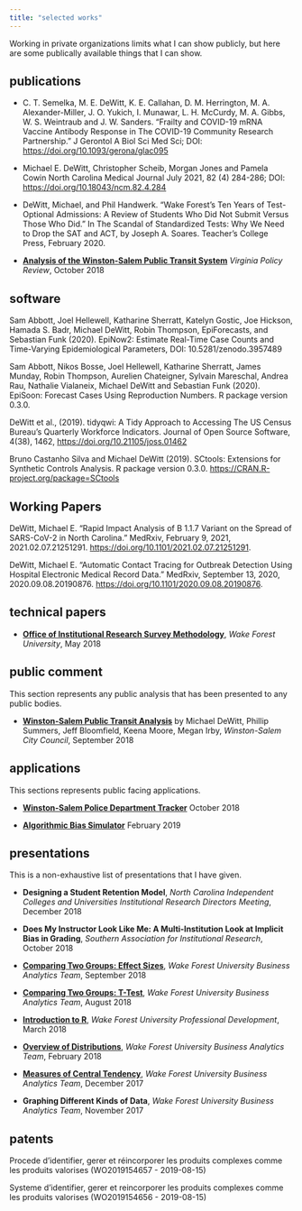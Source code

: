 ```yaml
---
title: "selected works"
---
```


Working in private organizations limits what I can show publicly, but here are some publically available things that I can show.

## publications

* C. T. Semelka, M. E. DeWitt, K. E. Callahan, D. M. Herrington, M. A. Alexander-Miller, J. O. Yukich, I. Munawar, L. H. McCurdy, M. A. Gibbs, W. S. Weintraub and J. W. Sanders. "Frailty and COVID-19 mRNA Vaccine Antibody Response in The COVID-19 Community Research Partnership.” J Gerontol A Biol Sci Med Sci; DOI: <https://doi.org/10.1093/gerona/glac095>

* Michael E. DeWitt, Christopher Scheib, Morgan Jones and Pamela Cowin
North Carolina Medical Journal July 2021, 82 (4) 284-286; DOI: <https://doi.org/10.18043/ncm.82.4.284>

* DeWitt, Michael, and Phil Handwerk. “Wake Forest’s Ten Years of Test-Optional Admissions: A Review of Students Who Did Not Submit Versus Those Who Did.” In The Scandal of Standardized Tests: Why We Need to Drop the SAT and ACT, by Joseph A. Soares. Teacher’s College Press, February 2020.

* [**Analysis of the Winston-Salem Public Transit System**](http://www.virginiapolicyreview.org/blog/analysis-of-the-winston-salem-public-transit-system) _Virginia Policy Review_, October 2018


## software

Sam Abbott, Joel Hellewell, Katharine Sherratt, Katelyn Gostic, Joe Hickson, Hamada S. Badr, Michael
DeWitt, Robin Thompson, EpiForecasts, and Sebastian Funk (2020). EpiNow2: Estimate Real-Time
Case Counts and Time-Varying Epidemiological Parameters, DOI: 10.5281/zenodo.3957489

Sam Abbott, Nikos Bosse, Joel Hellewell, Katharine Sherratt, James Munday, Robin Thompson, Aurelien Chateigner, Sylvain Mareschal, Andrea Rau, Nathalie Vialaneix, Michael DeWitt and Sebastian
Funk (2020). EpiSoon: Forecast Cases Using Reproduction Numbers. R package version 0.3.0.

DeWitt et al., (2019). tidyqwi: A Tidy Approach to Accessing The US Census Bureau's Quarterly Workforce Indicators. Journal
  of Open Source Software, 4(38), 1462, <https://doi.org/10.21105/joss.01462>
  
Bruno Castanho Silva and Michael DeWitt (2019). SCtools: Extensions for
  Synthetic Controls Analysis. R package version 0.3.0.
  <https://CRAN.R-project.org/package=SCtools>
  
## Working Papers

DeWitt, Michael E. “Rapid Impact Analysis of B 1.1.7 Variant on the Spread of SARS-CoV-2 in North Carolina.” MedRxiv, February 9, 2021, 2021.02.07.21251291. <https://doi.org/10.1101/2021.02.07.21251291>.

DeWitt, Michael E. “Automatic Contact Tracing for Outbreak Detection Using Hospital Electronic Medical Record Data.” MedRxiv, September 13, 2020, 2020.09.08.20190876. <https://doi.org/10.1101/2020.09.08.20190876>.

  
## technical papers

* [**Office of Institutional Research Survey Methodology**](https://prod.wp.cdn.aws.wfu.edu/sites/202/2018/05/oir_survey_methodology.pdf), _Wake Forest University_, May 2018


## public comment

This section represents any public analysis that has been presented to any public bodies.

* [**Winston-Salem Public Transit Analysis**](https://michaeldewittjr.com/bus_analysis/) by Michael DeWitt, Phillip Summers, Jeff Bloomfield, Keena Moore, Megan Irby, _Winston-Salem City Council_, September 2018

## applications

This sections represents public facing applications.

* [**Winston-Salem Police Department Tracker**](https://mdewitt.shinyapps.io/wspd_scanner/) October 2018

* [**Algorithmic Bias Simulator**](https://mdewitt.shinyapps.io/bias_simulation/) February 2019

## presentations

This is a non-exhaustive list of presentations that I have given.

* **Designing a Student Retention Model**,  _North Carolina Independent Colleges and Universities Institutional Research Directors Meeting_, December 2018

* **Does My Instructor Look Like Me: A Multi-Institution Look at Implicit Bias in Grading**,  _Southern Association for Institutional Research_, October 2018

* [**Comparing Two Groups: Effect Sizes**](https://docs.google.com/presentation/d/e/2PACX-1vTACUkOIFra4TqEvaQUCakpsYk7KgIRBdyo14hLJ798GiPb8Z4bY0YlgvcJoj1yoDc1_9wtUXqOKbii/pub?start=false&loop=false&delayms=3000),  _Wake Forest University Business Analytics Team_, September 2018

* [**Comparing Two Groups: T-Test**](docs/2018-08_BAI_t-test.pdf), _Wake Forest University Business Analytics Team_, August 2018

* [**Introduction to R**](https://github.com/medewitt/intro_to_r/blob/master/presentations/intro_presentation.pdf), _Wake Forest University Professional Development_, March 2018

* [**Overview of Distributions**](docs/2018-02_BAI_distributions.pdf), _Wake Forest University Business Analytics Team_, February 2018

* [**Measures of Central Tendency**](docs/2017-12_BAI_central_tendency.pdf), _Wake Forest University Business Analytics Team_, December 2017

* **Graphing Different Kinds of Data**, _Wake Forest University Business Analytics Team_, November 2017

## patents

Procede d’identifier, gerer et réincorporer les produits complexes comme les produits valorises (WO2019154657 - 2019-08-15)

Systeme d’identifier, gerer et reincorporer les produits complexes comme les produits valorises (WO2019154656 - 2019-08-15)